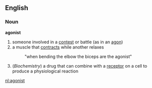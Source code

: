==English==
===Noun===
'''agonist'''
#someone involved in a [[contest]] or battle (as in an [[agon]])
#a muscle that [[contracts]] while another relaxes
#:"when bending the elbow the biceps are the agonist"
#(''Biochemistry'') a drug that can combine with a [[receptor]] on a          cell to produce a physiological reaction

[[nl:agonist]]
